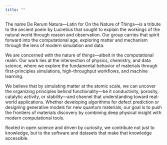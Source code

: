 ```yaml
---
title: ""
---
```


The name De Rerum Natura—Latin for On the Nature of Things—is a tribute to the ancient poem by Lucretius that sought to explain the workings of the natural world through reason and observation. Our group carries that spirit forward into the computational age, exploring matter and mechanism through the lens of modern simulation and data.

We are concerned with the nature of things—albeit in the computational realm. Our work lies at the intersection of physics, chemistry, and data science, where we explore the fundamental behavior of materials through first-principles simulations, high-throughput workflows, and machine learning.

We believe that by simulating matter at the atomic scale, we can uncover the organizing principles behind functionality—be it conductivity, porosity, catalytic activity, or stability—and channel that understanding toward real-world applications. Whether developing algorithms for defect prediction or designing generative models for new quantum materials, our goal is to push the frontiers of materials discovery by combining deep physical insight with modern computational tools.

Rooted in open science and driven by curiosity, we contribute not just to knowledge, but to the software and datasets that make that knowledge accessible.




